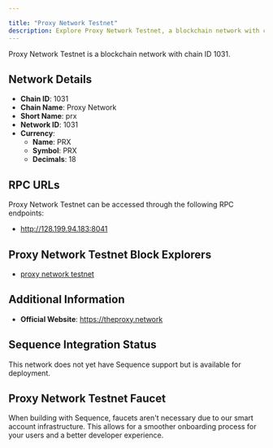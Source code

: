 ```yaml
---

title: "Proxy Network Testnet"
description: Explore Proxy Network Testnet, a blockchain network with chain ID 1031. Learn about its native currency, PRX, and how to interact with the network.
---
```




Proxy Network Testnet is a blockchain network with chain ID 1031.

## Network Details

- **Chain ID**: 1031
- **Chain Name**: Proxy Network
- **Short Name**: prx
- **Network ID**: 1031
- **Currency**: 
  - **Name**: PRX
  - **Symbol**: PRX
  - **Decimals**: 18

## RPC URLs

Proxy Network Testnet can be accessed through the following RPC endpoints:

- http://128.199.94.183:8041

## Proxy Network Testnet Block Explorers

- [proxy network testnet](http://testnet-explorer.theproxy.network)

## Additional Information

- **Official Website**: https://theproxy.network

## Sequence Integration Status

This network does not yet have Sequence support but is available for deployment.

## Proxy Network Testnet Faucet

When building with Sequence, faucets aren't necessary due to our smart account infrastructure. This allows for a smoother onboarding process for your users and a better developer experience.
